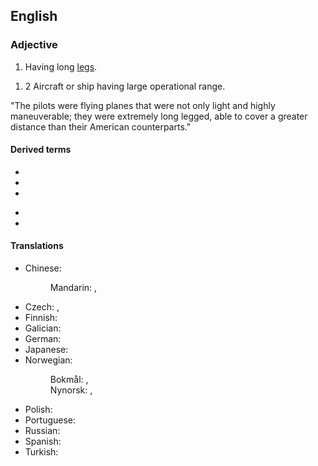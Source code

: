 {{also|longlegged}}

==English==

===Adjective===
{{en-adj|head=[[long]]-[[legged]]}}

# Having long [[leg]]s.

# 2 Aircraft or ship having large operational range.
"The pilots were flying planes that were not only light and highly maneuverable; they were extremely long legged, able to cover a greater distance than their American counterparts."

====Derived terms====
{{der-top}}
* {{l|en|long-legged bat}}
* {{l|en|long-legged buzzard}}
* {{l|en|long-leggedness}}
{{der-mid}}
* {{l|en|long-legged sac spider}}
* {{l|en|long-legged warbler}}
{{der-bottom}}

====Translations====
{{trans-top|having long legs}}
* Chinese:
*: Mandarin: {{t|cmn|長腿|alt=長腿的|sc=Hani}}, {{t|cmn|长腿|tr=cháng tuǐ de|alt=长腿的|sc=Hani}}
* Czech: {{t|cs|dlouhonohý}}, {{t|cs|nohatý}}
* Finnish: {{t|fi|pitkäjalkainen}}
* Galician: {{t|gl|pernilongo|m}}
* German: {{t|de|langbeinig}}
* Japanese: {{t|ja|足の長い|tr=あしのながい, ashi no nagai|sc=Jpan}}
* Norwegian:
*: Bokmål: {{t|nb|langbeint}}, {{t|nb|langbent}}
*: Nynorsk: {{t|nn|langbeina}}, {{t|nn|langbeint}}
{{trans-mid}}
* Polish: {{t+|pl|długonogi}}
* Portuguese: {{t+|pt|pernilongo|m}}
* Russian: {{t+|ru|длинноно́гий}}
* Spanish: {{t+|es|zancudo}}
* Turkish: {{t|tr|uzun bacaklı}}
{{trans-bottom}}